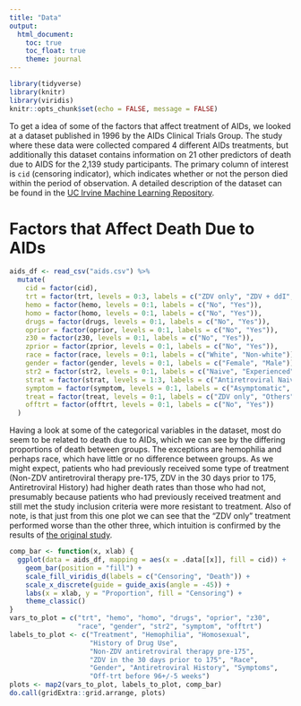 ```yaml
---
title: "Data"
output: 
  html_document:
    toc: true
    toc_float: true
    theme: journal
---
```


```r
library(tidyverse)
library(knitr)
library(viridis)
knitr::opts_chunk$set(echo = FALSE, message = FALSE)
```


To get a idea of some of the factors that affect treatment of AIDs, we looked at a dataset published in 1996 by the AIDs Clinical Trials Group. The study where these data were collected compared 4 different AIDs treatments, but additionally this dataset contains information on 21 other predictors of death due to AIDS for the 2,139 study participants. The primary column of interest is `cid` (censoring indicator), which indicates whether or not the person died within the period of observation. A detailed description of the dataset can be found in the [UC Irvine Machine Learning Repository](https://archive.ics.uci.edu/dataset/890/aids+clinical+trials+group+study+175).

# Factors that Affect Death Due to AIDs

```r
aids_df <- read_csv("aids.csv") %>%
  mutate(
    cid = factor(cid),
    trt = factor(trt, levels = 0:3, labels = c("ZDV only", "ZDV + ddI", "ZDV + Zal", "ddI only")),
    hemo = factor(hemo, levels = 0:1, labels = c("No", "Yes")),
    homo = factor(homo, levels = 0:1, labels = c("No", "Yes")),
    drugs = factor(drugs, levels = 0:1, labels = c("No", "Yes")),
    oprior = factor(oprior, levels = 0:1, labels = c("No", "Yes")),
    z30 = factor(z30, levels = 0:1, labels = c("No", "Yes")),
    zprior = factor(zprior, levels = 0:1, labels = c("No", "Yes")),
    race = factor(race, levels = 0:1, labels = c("White", "Non-white")),
    gender = factor(gender, levels = 0:1, labels = c("Female", "Male")),
    str2 = factor(str2, levels = 0:1, labels = c("Naive", "Experienced")),
    strat = factor(strat, levels = 1:3, labels = c("Antiretroviral Naive", "> 1 but <= 52 weeks of prior antiretroviral therapy", "> 52 weeks")),
    symptom = factor(symptom, levels = 0:1, labels = c("Asymptomatic", "Symptomatic")),
    treat = factor(treat, levels = 0:1, labels = c("ZDV only", "Others")),
    offtrt = factor(offtrt, levels = 0:1, labels = c("No", "Yes"))
  )
```

Having a look at some of the categorical variables in the dataset, most do seem to be related to death due to AIDs, which we can see by the differing proportions of death between groups. The exceptions are hemophilia and perhaps race, which have little or no difference between groups. As we might expect, patients who had previously received some type of treatment (Non-ZDV antiretroviral therapy pre-175, ZDV in the 30 days prior to 175, Antiretroviral History) had higher death rates than those who had not, presumably because patients who had previously received treatment and still met the study inclusion criteria were more resistant to treatment. Also of note, is that just from this one plot we can see that the "ZDV only" treatment performed worse than the other three, which intuition is confirmed by the results of [the original study](https://pubmed.ncbi.nlm.nih.gov/8813038/).

```r
comp_bar <- function(x, xlab) {
  ggplot(data = aids_df, mapping = aes(x = .data[[x]], fill = cid)) +
    geom_bar(position = "fill") +
    scale_fill_viridis_d(labels = c("Censoring", "Death")) +
    scale_x_discrete(guide = guide_axis(angle = -45)) +
    labs(x = xlab, y = "Proportion", fill = "Censoring") +
    theme_classic()
}
vars_to_plot = c("trt", "hemo", "homo", "drugs", "oprior", "z30", 
                 "race", "gender", "str2", "symptom", "offtrt")
labels_to_plot <- c("Treatment", "Hemophilia", "Homosexual", 
                    "History of Drug Use", 
                    "Non-ZDV antiretroviral therapy pre-175", 
                    "ZDV in the 30 days prior to 175", "Race",
                    "Gender", "Antiretroviral History", "Symptoms", 
                    "Off-trt before 96+/-5 weeks")
plots <- map2(vars_to_plot, labels_to_plot, comp_bar)
do.call(gridExtra::grid.arrange, plots)
```

